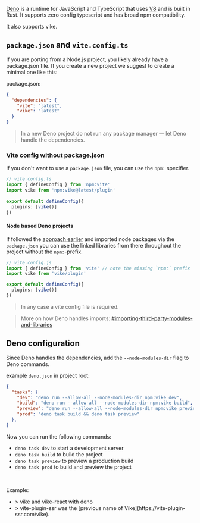 
<CommunityNote tool="deno" url="https://deno.land" />

[Deno](https://deno.land) is a runtime for JavaScript and TypeScript that uses [V8](https://v8.dev/) and is built in Rust. It supports zero config typescript and has broad npm compatibility.

It also supports vike.

## `package.json` and `vite.config.ts`

If you are porting from a Node.js project, you likely already have a package.json file. If you create a new project we suggest to create a minimal one like this:
 
package.json:
```json
{
  "dependencies": {
    "vite": "latest",
    "vike": "latest"
  }
}
```

> In a new Deno project do not run any package manager — let Deno handle the dependencies.

### Vite config without package.json

If you don't want to use a `package.json` file, you can use the `npm:` specifier.

```ts
// vite.config.ts
import { defineConfig } from 'npm:vite'
import vike from 'npm:vike@latest/plugin'
 
export default defineConfig({
  plugins: [vike()]
})
```

#### Node based Deno projects

If followed the [approach earlier](#package-json-and-vite-config-ts) and imported node packages via the `package.json` you can use the linked libraries from there throughout the project without the `npm:`-prefix.

```ts
// vite.config.js
import { defineConfig } from 'vite' // note the missing `npm:` prefix
import vike from 'vike/plugin'

export default defineConfig({
  plugins: [vike()]
})
```

> In any case a vite config file is required.

> More on how Deno handles imports: [#importing-third-party-modules-and-libraries](https://docs.deno.com/runtime/fundamentals/modules/#importing-third-party-modules-and-libraries)


## Deno configuration

Since Deno handles the dependencies, add the `--node-modules-dir` flag to Deno commands.

example `deno.json` in project root:
```json
{
  "tasks": {
    "dev": "deno run --allow-all --node-modules-dir npm:vike dev",
    "build": "deno run --allow-all --node-modules-dir npm:vike build",
    "preview": "deno run --allow-all --node-modules-dir npm:vike preview",
    "prod": "deno task build && deno task preview"
  },
}
```

Now you can run the following commands:
 - `deno task dev` to start a development server
 - `deno task build` to build the project
 - `deno task preview` to preview a production build
 - `deno task prod` to build and preview the project

<br />

Example:
 - <Example timestamp="2025.10" repo="richard-unterberg/deno-vike-react" />
   > vike and vike-react with deno
 - <Example timestamp="2023.04" repo="brillout/vps-deno" />
   > vite-plugin-ssr was the [previous name of Vike](https://vite-plugin-ssr.com/vike).

